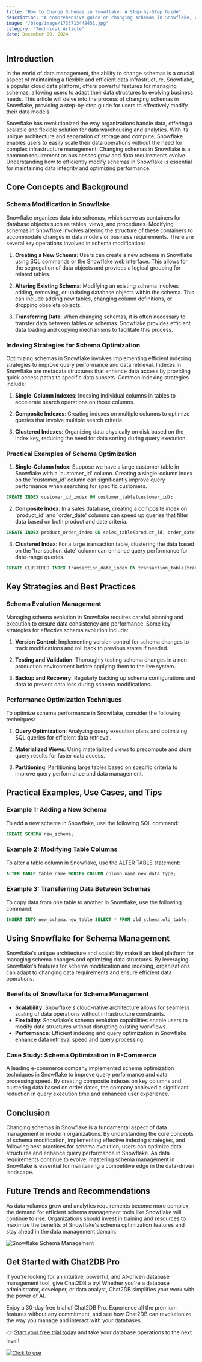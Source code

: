 ```yaml
---
title: "How to Change Schemas in Snowflake: A Step-by-Step Guide"
description: "A comprehensive guide on changing schemas in Snowflake, covering the importance, strategies, and practical examples."
image: "/blog/image/1733713448451.jpg"
category: "Technical Article"
date: December 09, 2024
---
```


## Introduction

In the world of data management, the ability to change schemas is a crucial aspect of maintaining a flexible and efficient data infrastructure. Snowflake, a popular cloud data platform, offers powerful features for managing schemas, allowing users to adapt their data structures to evolving business needs. This article will delve into the process of changing schemas in Snowflake, providing a step-by-step guide for users to effectively modify their data models.

Snowflake has revolutionized the way organizations handle data, offering a scalable and flexible solution for data warehousing and analytics. With its unique architecture and separation of storage and compute, Snowflake enables users to easily scale their data operations without the need for complex infrastructure management. Changing schemas in Snowflake is a common requirement as businesses grow and data requirements evolve. Understanding how to efficiently modify schemas in Snowflake is essential for maintaining data integrity and optimizing performance.

## Core Concepts and Background

### Schema Modification in Snowflake

Snowflake organizes data into schemas, which serve as containers for database objects such as tables, views, and procedures. Modifying schemas in Snowflake involves altering the structure of these containers to accommodate changes in data models or business requirements. There are several key operations involved in schema modification:

1. **Creating a New Schema**: Users can create a new schema in Snowflake using SQL commands or the Snowflake web interface. This allows for the segregation of data objects and provides a logical grouping for related tables.

2. **Altering Existing Schema**: Modifying an existing schema involves adding, removing, or updating database objects within the schema. This can include adding new tables, changing column definitions, or dropping obsolete objects.

3. **Transferring Data**: When changing schemas, it is often necessary to transfer data between tables or schemas. Snowflake provides efficient data loading and copying mechanisms to facilitate this process.

### Indexing Strategies for Schema Optimization

Optimizing schemas in Snowflake involves implementing efficient indexing strategies to improve query performance and data retrieval. Indexes in Snowflake are metadata structures that enhance data access by providing quick access paths to specific data subsets. Common indexing strategies include:

1. **Single-Column Indexes**: Indexing individual columns in tables to accelerate search operations on those columns.

2. **Composite Indexes**: Creating indexes on multiple columns to optimize queries that involve multiple search criteria.

3. **Clustered Indexes**: Organizing data physically on disk based on the index key, reducing the need for data sorting during query execution.

### Practical Examples of Schema Optimization

1. **Single-Column Index**: Suppose we have a large customer table in Snowflake with a 'customer_id' column. Creating a single-column index on the 'customer_id' column can significantly improve query performance when searching for specific customers.

```sql
CREATE INDEX customer_id_index ON customer_table(customer_id);
```

2. **Composite Index**: In a sales database, creating a composite index on 'product_id' and 'order_date' columns can speed up queries that filter data based on both product and date criteria.

```sql
CREATE INDEX product_order_index ON sales_table(product_id, order_date);
```

3. **Clustered Index**: For a large transaction table, clustering the data based on the 'transaction_date' column can enhance query performance for date-range queries.

```sql
CREATE CLUSTERED INDEX transaction_date_index ON transaction_table(transaction_date);
```

## Key Strategies and Best Practices

### Schema Evolution Management

Managing schema evolution in Snowflake requires careful planning and execution to ensure data consistency and performance. Some key strategies for effective schema evolution include:

1. **Version Control**: Implementing version control for schema changes to track modifications and roll back to previous states if needed.

2. **Testing and Validation**: Thoroughly testing schema changes in a non-production environment before applying them to the live system.

3. **Backup and Recovery**: Regularly backing up schema configurations and data to prevent data loss during schema modifications.

### Performance Optimization Techniques

To optimize schema performance in Snowflake, consider the following techniques:

1. **Query Optimization**: Analyzing query execution plans and optimizing SQL queries for efficient data retrieval.

2. **Materialized Views**: Using materialized views to precompute and store query results for faster data access.

3. **Partitioning**: Partitioning large tables based on specific criteria to improve query performance and data management.

## Practical Examples, Use Cases, and Tips

### Example 1: Adding a New Schema

To add a new schema in Snowflake, use the following SQL command:

```sql
CREATE SCHEMA new_schema;
```

### Example 2: Modifying Table Columns

To alter a table column in Snowflake, use the ALTER TABLE statement:

```sql
ALTER TABLE table_name MODIFY COLUMN column_name new_data_type;
```

### Example 3: Transferring Data Between Schemas

To copy data from one table to another in Snowflake, use the following command:

```sql
INSERT INTO new_schema.new_table SELECT * FROM old_schema.old_table;
```

## Using Snowflake for Schema Management

Snowflake's unique architecture and scalability make it an ideal platform for managing schema changes and optimizing data structures. By leveraging Snowflake's features for schema modification and indexing, organizations can adapt to changing data requirements and ensure efficient data operations.

### Benefits of Snowflake for Schema Management

- **Scalability**: Snowflake's cloud-native architecture allows for seamless scaling of data operations without infrastructure constraints.
- **Flexibility**: Snowflake's schema evolution capabilities enable users to modify data structures without disrupting existing workflows.
- **Performance**: Efficient indexing and query optimization in Snowflake enhance data retrieval speed and query processing.

### Case Study: Schema Optimization in E-Commerce

A leading e-commerce company implemented schema optimization techniques in Snowflake to improve query performance and data processing speed. By creating composite indexes on key columns and clustering data based on order dates, the company achieved a significant reduction in query execution time and enhanced user experience.

## Conclusion

Changing schemas in Snowflake is a fundamental aspect of data management in modern organizations. By understanding the core concepts of schema modification, implementing effective indexing strategies, and following best practices for schema evolution, users can optimize data structures and enhance query performance in Snowflake. As data requirements continue to evolve, mastering schema management in Snowflake is essential for maintaining a competitive edge in the data-driven landscape.

## Future Trends and Recommendations

As data volumes grow and analytics requirements become more complex, the demand for efficient schema management tools like Snowflake will continue to rise. Organizations should invest in training and resources to maximize the benefits of Snowflake's schema optimization features and stay ahead in the data management domain.

![Snowflake Schema Management](https://example.com/snowflake-schema-management.jpg)

## Get Started with Chat2DB Pro

If you're looking for an intuitive, powerful, and AI-driven database management tool, give Chat2DB a try! Whether you're a database administrator, developer, or data analyst, Chat2DB simplifies your work with the power of AI.

Enjoy a 30-day free trial of Chat2DB Pro. Experience all the premium features without any commitment, and see how Chat2DB can revolutionize the way you manage and interact with your databases.

👉 [Start your free trial today](https://chat2db.ai/pricing) and take your database operations to the next level!


[![Click to use](/image/blog/bg/chat2db.jpg)](https://chat2db.ai/)
